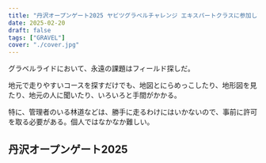```yaml
---
title: "丹沢オープンゲート2025 ヤビツグラベルチャレンジ エキスパートクラスに参加してきました"
date: 2025-02-20
draft: false
tags: ["GRAVEL"]
cover: "./cover.jpg"
---
```


グラベルライドにおいて、永遠の課題はフィールド探しだ。

地元で走りやすいコースを探すだけでも、地図とにらめっこしたり、地形図を見たり、地元の人に聞いたり、いろいろと手間がかかる。

特に、管理者のいる林道などは、勝手に走るわけにはいかないので、事前に許可を取る必要がある。個人ではなかなか難しい。

## 丹沢オープンゲート2025
